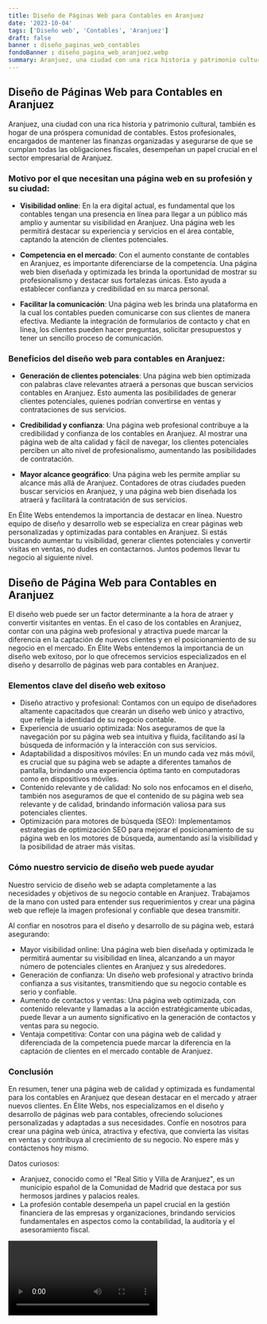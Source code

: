 ```yaml
---
title: Diseño de Páginas Web para Contables en Aranjuez
date: '2023-10-04'
tags: ['Diseño web', 'Contables', 'Aranjuez']
draft: false
banner : diseño_paginas_web_contables
fondoBanner : diseño_pagina_web_aranjuez.webp
summary: Aranjuez, una ciudad con una rica historia y patrimonio cultural, también es hogar de una próspera comunidad de contables. Estos profesionales, encargados de mantener las finanzas organizadas y asegurarse de que se cumplan todas las obligaciones fiscales, desempeñan un papel crucial en el sector empresarial de Aranjuez.
---
```


## Diseño de Páginas Web para Contables en Aranjuez

Aranjuez, una ciudad con una rica historia y patrimonio cultural, también es hogar de una próspera comunidad de contables. Estos profesionales, encargados de mantener las finanzas organizadas y asegurarse de que se cumplan todas las obligaciones fiscales, desempeñan un papel crucial en el sector empresarial de Aranjuez.

### Motivo por el que necesitan una página web en su profesión y su ciudad:

- **Visibilidad online**: En la era digital actual, es fundamental que los contables tengan una presencia en línea para llegar a un público más amplio y aumentar su visibilidad en Aranjuez. Una página web les permitirá destacar su experiencia y servicios en el área contable, captando la atención de clientes potenciales.

- **Competencia en el mercado**: Con el aumento constante de contables en Aranjuez, es importante diferenciarse de la competencia. Una página web bien diseñada y optimizada les brinda la oportunidad de mostrar su profesionalismo y destacar sus fortalezas únicas. Esto ayuda a establecer confianza y credibilidad en su marca personal.

- **Facilitar la comunicación**: Una página web les brinda una plataforma en la cual los contables pueden comunicarse con sus clientes de manera efectiva. Mediante la integración de formularios de contacto y chat en línea, los clientes pueden hacer preguntas, solicitar presupuestos y tener un sencillo proceso de comunicación.

### Beneficios del diseño web para contables en Aranjuez:

- **Generación de clientes potenciales**: Una página web bien optimizada con palabras clave relevantes atraerá a personas que buscan servicios contables en Aranjuez. Esto aumenta las posibilidades de generar clientes potenciales, quienes podrían convertirse en ventas y contrataciones de sus servicios.

- **Credibilidad y confianza**: Una página web profesional contribuye a la credibilidad y confianza de los contables en Aranjuez. Al mostrar una página web de alta calidad y fácil de navegar, los clientes potenciales perciben un alto nivel de profesionalismo, aumentando las posibilidades de contratación.

- **Mayor alcance geográfico**: Una página web les permite ampliar su alcance más allá de Aranjuez. Contadores de otras ciudades pueden buscar servicios en Aranjuez, y una página web bien diseñada los atraerá y facilitará la contratación de sus servicios.

En Élite Webs entendemos la importancia de destacar en línea. Nuestro equipo de diseño y desarrollo web se especializa en crear páginas web personalizadas y optimizadas para contables en Aranjuez. Si estás buscando aumentar tu visibilidad, generar clientes potenciales y convertir visitas en ventas, no dudes en contactarnos. Juntos podemos llevar tu negocio al siguiente nivel.

<GifSeo />

<Cta />

## Diseño de Página Web para Contables en Aranjuez

El diseño web puede ser un factor determinante a la hora de atraer y convertir visitantes en ventas. En el caso de los contables en Aranjuez, contar con una página web profesional y atractiva puede marcar la diferencia en la captación de nuevos clientes y en el posicionamiento de su negocio en el mercado. En Élite Webs entendemos la importancia de un diseño web exitoso, por lo que ofrecemos servicios especializados en el diseño y desarrollo de páginas web para contables en Aranjuez.

### Elementos clave del diseño web exitoso

- Diseño atractivo y profesional: Contamos con un equipo de diseñadores altamente capacitados que crearán un diseño web único y atractivo, que refleje la identidad de su negocio contable.
- Experiencia de usuario optimizada: Nos aseguramos de que la navegación por su página web sea intuitiva y fluida, facilitando así la búsqueda de información y la interacción con sus servicios.
- Adaptabilidad a dispositivos móviles: En un mundo cada vez más móvil, es crucial que su página web se adapte a diferentes tamaños de pantalla, brindando una experiencia óptima tanto en computadoras como en dispositivos móviles.
- Contenido relevante y de calidad: No solo nos enfocamos en el diseño, también nos aseguramos de que el contenido de su página web sea relevante y de calidad, brindando información valiosa para sus potenciales clientes.
- Optimización para motores de búsqueda (SEO): Implementamos estrategias de optimización SEO para mejorar el posicionamiento de su página web en los motores de búsqueda, aumentando así la visibilidad y la posibilidad de atraer más visitas.

### Cómo nuestro servicio de diseño web puede ayudar

Nuestro servicio de diseño web se adapta completamente a las necesidades y objetivos de su negocio contable en Aranjuez. Trabajamos de la mano con usted para entender sus requerimientos y crear una página web que refleje la imagen profesional y confiable que desea transmitir.

Al confiar en nosotros para el diseño y desarrollo de su página web, estará asegurando:

- Mayor visibilidad online: Una página web bien diseñada y optimizada le permitirá aumentar su visibilidad en línea, alcanzando a un mayor número de potenciales clientes en Aranjuez y sus alrededores.
- Generación de confianza: Un diseño web profesional y atractivo brinda confianza a sus visitantes, transmitiendo que su negocio contable es serio y confiable.
- Aumento de contactos y ventas: Una página web optimizada, con contenido relevante y llamadas a la acción estratégicamente ubicadas, puede llevar a un aumento significativo en la generación de contactos y ventas para su negocio.
- Ventaja competitiva: Contar con una página web de calidad y diferenciada de la competencia puede marcar la diferencia en la captación de clientes en el mercado contable de Aranjuez.

### Conclusión

En resumen, tener una página web de calidad y optimizada es fundamental para los contables en Aranjuez que desean destacar en el mercado y atraer nuevos clientes. En Élite Webs, nos especializamos en el diseño y desarrollo de páginas web para contables, ofreciendo soluciones personalizadas y adaptadas a sus necesidades. Confíe en nosotros para crear una página web única, atractiva y efectiva, que convierta las visitas en ventas y contribuya al crecimiento de su negocio. No espere más y contáctenos hoy mismo.

Datos curiosos:

- Aranjuez, conocido como el "Real Sitio y Villa de Aranjuez", es un municipio español de la Comunidad de Madrid que destaca por sus hermosos jardines y palacios reales.
- La profesión contable desempeña un papel crucial en la gestión financiera de las empresas y organizaciones, brindando servicios fundamentales en aspectos como la contabilidad, la auditoría y el asesoramiento fiscal.

<Video />

<CtaBot job='Contables' city='Aranjuez'/>

<Gmaps query='Aranjuez+españa+maps' />